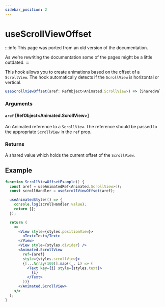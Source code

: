 ```yaml
---
sidebar_position: 2
---
```


# useScrollViewOffset

:::info
This page was ported from an old version of the documentation.

As we're rewriting the documentation some of the pages might be a little outdated.
:::

This hook allows you to create animations based on the offset of a `ScrollView`.
The hook automatically detects if the `ScrollView` is horizontal or vertical.

```ts
useScrollViewOffset(aref: RefObject<Animated.ScrollView>) => [SharedValue<number>]
```

### Arguments

#### `aref` [RefObject&lt;Animated.ScrollView&gt;]

An Animated reference to a `ScrollView`. The reference should be passed to the
appropriate `ScrollView` in the `ref` prop.

### Returns

A shared value which holds the current offset of the `ScrollView`.

## Example

```jsx
function ScrollViewOffsetExample() {
  const aref = useAnimatedRef<Animated.ScrollView>();
  const scrollHandler = useScrollViewOffset(aref);

  useAnimatedStyle(() => {
    console.log(scrollHandler.value);
    return {};
  });

  return (
    <>
      <View style={styles.positionView}>
        <Text>Test</Text>
      </View>
      <View style={styles.divider} />
      <Animated.ScrollView
        ref={aref}
        style={styles.scrollView}>
        {[...Array(100)].map((_, i) => (
          <Text key={i} style={styles.text}>
            {i}
          </Text>
        ))}
      </Animated.ScrollView>
    </>
  );
}
```
